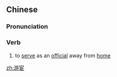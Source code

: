==Chinese==
{{zh-forms}}

===Pronunciation===
{{zh-pron
|m=yóuhuàn
|c=jau4 waan6
|cat=v
}}

===Verb===
{{zh-verb}}

# {{lb|zh|literary}} to [[serve]] as an [[official]] away from [[home]]

[[zh:游宦]]